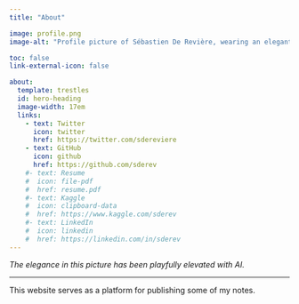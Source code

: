 ```yaml
---
title: "About"

image: profile.png
image-alt: "Profile picture of Sébastien De Revière, wearing an elegant outfit generated with a fine-tuned Stable Diffusion model."

toc: false
link-external-icon: false

about:
  template: trestles
  id: hero-heading
  image-width: 17em
  links:
    - text: Twitter
      icon: twitter
      href: https://twitter.com/sdereviere
    - text: GitHub
      icon: github
      href: https://github.com/sderev
    #- text: Resume
    #  icon: file-pdf
    #  href: resume.pdf
    #- text: Kaggle
    #  icon: clipboard-data
    #  href: https://www.kaggle.com/sderev
    #- text: LinkedIn
    #  icon: linkedin
    #  href: https://linkedin.com/in/sderev
---
```

*The elegance in this picture has been playfully elevated with AI.*

___
This website serves as a platform for publishing some of my notes.
